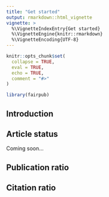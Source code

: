 ```yaml
---
title: "Get started"
output: rmarkdown::html_vignette
vignette: >
  %\VignetteIndexEntry{Get started}
  %\VignetteEngine{knitr::rmarkdown}
  %\VignetteEncoding{UTF-8}
---
```


```r
knitr::opts_chunk$set(
  collapse = TRUE,
  eval = TRUE,
  echo = TRUE,
  comment = "#>"
)
```

```r
library(fairpub)
```


## Introduction



## Article status

Coming soon...

## Publication ratio



## Citation ratio

